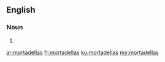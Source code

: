 ==English==

===Noun===
{{head|en|plural}}

# {{plural of|mortadella|lang=en|nocat=1}}

[[ar:mortadellas]]
[[fr:mortadellas]]
[[ku:mortadellas]]
[[my:mortadellas]]